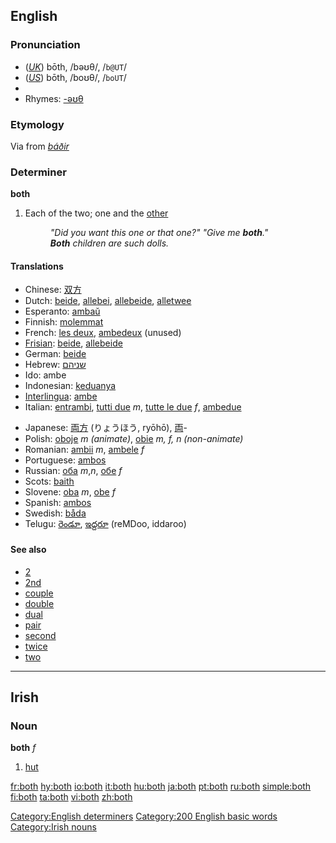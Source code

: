 ==English==

{{rank|thing|set|told|197|both|having|look|heard}}

===Pronunciation===
*(''[[Received Pronunciation|UK]]'') bōth, /bəʊθ/, /<tt>b@UT</tt>/
*(''[[General American|US]]'') bōth, /boʊθ/, /<tt>boUT</tt>/
*{{audio|en-us-both.ogg|Audio (US)}}
*Rhymes: [[Rhymes:English:-əʊθ|-əʊθ]]

===Etymology===
Via {{ME.}} from {{non}} ''[[báðir]]''

===Determiner===
'''both'''
# Each of the two; one and the [[other]]
#: ''"Did you want this one or that one?" "Give me '''both'''."''
#: '''''Both''' children are such dolls.''

====Translations====
{{top}}
*Chinese: [[双方]]
*Dutch: [[beide]], [[allebei]], [[allebeide]], [[alletwee]]
*Esperanto: [[ambaŭ]]
*Finnish: [[molemmat]]
*French: [[les deux]], [[ambedeux]] (unused)
*[[Frisian]]: [[beide]], [[allebeide]]
*German: [[beide]]
*Hebrew: [[שניהם]]
*Ido: ambe
*Indonesian: [[dua|keduanya]]
*[[Interlingua]]: [[ambe]]
*Italian: [[entrambi]], [[tutti due]] ''m'', [[tutte le due]] ''f'', [[ambedue]]
{{mid}}
*Japanese: [[両方]] (りょうほう, ryōhō), [[両]]-
*Polish: [[oboje]] ''m (animate)'', [[obie]] ''m, f, n (non-animate)''
*Romanian: [[ambii]] ''m'', [[ambele]] ''f''
*Portuguese: [[ambos]]
*Russian: [[оба]] ''m'',''n'', [[обе]] ''f''
*Scots: [[baith]]
*Slovene: [[oba]] ''m'', [[obe]] ''f''
*Spanish: [[ambos]]
*Swedish: [[båda]]
*Telugu: [[రెండూ]], [[ఇద్దరూ]] (reMDoo, iddaroo)
{{bottom}}

====See also====
*[[2]]
*[[2nd]]
*[[couple]]
*[[double]]
*[[dual]]
*[[pair]]
*[[second]]
*[[twice]]
*[[two]]

[[Category:English determiners]]
[[Category:200 English basic words]]

----

==Irish==
===Noun===
'''both''' ''f''

# [[hut]]

[[Category:Irish nouns]]

[[fr:both]]
[[hy:both]]
[[io:both]]
[[it:both]]
[[hu:both]]
[[ja:both]]
[[pt:both]]
[[ru:both]]
[[simple:both]]
[[fi:both]]
[[ta:both]]
[[vi:both]]
[[zh:both]]